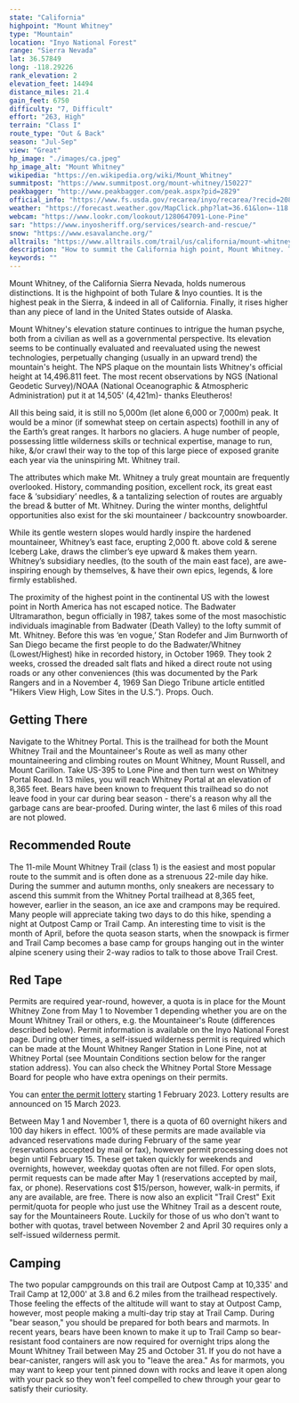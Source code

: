 ```yaml
---
state: "California"
highpoint: "Mount Whitney"
type: "Mountain"
location: "Inyo National Forest"
range: "Sierra Nevada"
lat: 36.57849
long: -118.29226
rank_elevation: 2
elevation_feet: 14494
distance_miles: 21.4
gain_feet: 6750
difficulty: "7, Difficult"
effort: "263, High"
terrain: "Class I"
route_type: "Out & Back"
season: "Jul-Sep"
view: "Great"
hp_image: "./images/ca.jpeg"
hp_image_alt: "Mount Whitney"
wikipedia: "https://en.wikipedia.org/wiki/Mount_Whitney"
summitpost: "https://www.summitpost.org/mount-whitney/150227"
peakbagger: "http://www.peakbagger.com/peak.aspx?pid=2829"
official_info: "https://www.fs.usda.gov/recarea/inyo/recarea/?recid=20806"
weather: "https://forecast.weather.gov/MapClick.php?lat=36.61&lon=-118.28&site=hnx&smap=1&marine=0&unit=0&lg=en"
webcam: "https://www.lookr.com/lookout/1280647091-Lone-Pine"
sar: "https://www.inyosheriff.org/services/search-and-rescue/"
snow: "https://www.esavalanche.org/"
alltrails: "https://www.alltrails.com/trail/us/california/mount-whitney-via-mount-whitney-trail"
description: "How to summit the California high point, Mount Whitney. This guide tells you how to get a Mt Whitney climbing permit to summit the highest mountain in California."
keywords: ""
---
```


Mount Whitney, of the California Sierra Nevada, holds numerous distinctions. It is the highpoint of both Tulare & Inyo counties. It is the highest peak in the Sierra, & indeed in all of California. Finally, it rises higher than any piece of land in the United States outside of Alaska.

Mount Whitney's elevation stature continues to intrigue the human psyche, both from a civilian as well as a governmental perspective. Its elevation seems to be continually evaluated and reevaluated using the newest technologies, perpetually changing (usually in an upward trend) the mountain's height. The NPS plaque on the mountain lists Whitney's official height at 14,496.811 feet. The most recent observations by NGS (National Geodetic Survey)/NOAA (National Oceanographic & Atmospheric Administration) put it at 14,505' (4,421m)- thanks Eleutheros!

All this being said, it is still no 5,000m (let alone 6,000 or 7,000m) peak. It would be a minor (if somewhat steep on certain aspects) foothill in any of the Earth’s great ranges. It harbors no glaciers. A huge number of people, possessing little wilderness skills or technical expertise, manage to run, hike, &/or crawl their way to the top of this large piece of exposed granite each year via the uninspiring Mt. Whitney trail.

The attributes which make Mt. Whitney a truly great mountain are frequently overlooked. History, commanding position, excellent rock, its great east face & ‘subsidiary’ needles, & a tantalizing selection of routes are arguably the bread & butter of Mt. Whitney. During the winter months, delightful opportunities also exist for the ski mountaineer / backcountry snowboarder.

While its gentle western slopes would hardly inspire the hardened mountaineer, Whitney’s east face, erupting 2,000 ft. above cold & serene Iceberg Lake, draws the climber’s eye upward & makes them yearn. Whitney’s subsidiary needles, (to the south of the main east face), are awe-inspiring enough by themselves, & have their own epics, legends, & lore firmly established.

The proximity of the highest point in the continental US with the lowest point in North America has not escaped notice. The Badwater Ultramarathon, begun officially in 1987, takes some of the most masochistic individuals imaginable from Badwater (Death Valley) to the lofty summit of Mt. Whitney. Before this was ‘en vogue,’ Stan Rodefer and Jim Burnworth of San Diego became the first people to do the Badwater/Whitney (Lowest/Highest) hike in recorded history, in October 1969. They took 2 weeks, crossed the dreaded salt flats and hiked a direct route not using roads or any other conveniences (this was documented by the Park Rangers and in a November 4, 1969 San Diego Tribune article entitled "Hikers View High, Low Sites in the U.S.”). Props. Ouch.

## Getting There
Navigate to the Whitney Portal. This is the trailhead for both the Mount Whitney Trail and the Mountaineer's Route as well as many other mountaineering and climbing routes on Mount Whitney, Mount Russell, and Mount Carillon. Take US-395 to Lone Pine and then turn west on Whitney Portal Road. In 13 miles, you will reach Whitney Portal at an elevation of 8,365 feet. Bears have been known to frequent this trailhead so do not leave food in your car during bear season - there's a reason why all the garbage cans are bear-proofed. During winter, the last 6 miles of this road are not plowed.

## Recommended Route
The 11-mile Mount Whitney Trail (class 1) is the easiest and most popular route to the summit and is often done as a strenuous 22-mile day hike. During the summer and autumn months, only sneakers are necessary to ascend this summit from the Whitney Portal trailhead at 8,365 feet, however, earlier in the season, an ice axe and crampons may be required. Many people will appreciate taking two days to do this hike, spending a night at Outpost Camp or Trail Camp. An interesting time to visit is the month of April, before the quota season starts, when the snowpack is firmer and Trail Camp becomes a base camp for groups hanging out in the winter alpine scenery using their 2-way radios to talk to those above Trail Crest.

## Red Tape
Permits are required year-round, however, a quota is in place for the Mount Whitney Zone from May 1 to November 1 depending whether you are on the Mount Whitney Trail or others, e.g. the Mountaineer's Route (differences described below). Permit information is available on the Inyo National Forest page. During other times, a self-issued wilderness permit is required which can be made at the Mount Whitney Ranger Station in Lone Pine, not at Whitney Portal (see Mountain Conditions section below for the ranger station address). You can also check the Whitney Portal Store Message Board for people who have extra openings on their permits.

You can [enter the permit lottery](https://www.recreation.gov/permits/445860) starting 1 February 2023. Lottery results are announced on 15 March 2023.

Between May 1 and November 1, there is a quota of 60 overnight hikers and 100 day hikers in effect. 100% of these permits are made available via advanced reservations made during February of the same year (reservations accepted by mail or fax), however permit processing does not begin until February 15. These get taken quickly for weekends and overnights, however, weekday quotas often are not filled. For open slots, permit requests can be made after May 1 (reservations accepted by mail, fax, or phone). Reservations cost $15/person, however, walk-in permits, if any are available, are free. There is now also an explicit "Trail Crest" Exit permit/quota for people who just use the Whitney Trail as a descent route, say for the Mountaineers Route. Luckily for those of us who don't want to bother with quotas, travel between November 2 and April 30 requires only a self-issued wilderness permit.

## Camping
The two popular campgrounds on this trail are Outpost Camp at 10,335' and Trail Camp at 12,000' at 3.8 and 6.2 miles from the trailhead respectively. Those feeling the effects of the altitude will want to stay at Outpost Camp, however, most people making a multi-day trip stay at Trail Camp. During "bear season," you should be prepared for both bears and marmots. In recent years, bears have been known to make it up to Trail Camp so bear-resistant food containers are now required for overnight trips along the Mount Whitney Trail between May 25 and October 31. If you do not have a bear-canister, rangers will ask you to "leave the area." As for marmots, you may want to keep your tent pinned down with rocks and leave it open along with your pack so they won't feel compelled to chew through your gear to satisfy their curiosity.
